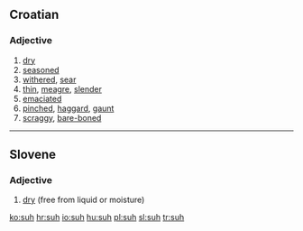==Croatian==

===Adjective===
{{infl|hr|adjective}}

# [[dry]]
# [[seasoned]] {{i|of a tree}}
# [[withered]], [[sear]]
# [[thin]], [[meagre]], [[slender]] {{i|of a man}}
# [[emaciated]]
# [[pinched]], [[haggard]], [[gaunt]] {{i|of a face}}
# [[scraggy]], [[bare-boned]] {{i|of a man}}

----

==Slovene==

===Adjective===
{{infl|sl|adjective|g=m}}

# [[dry]] (free from liquid or moisture)

[[ko:suh]]
[[hr:suh]]
[[io:suh]]
[[hu:suh]]
[[pl:suh]]
[[sl:suh]]
[[tr:suh]]